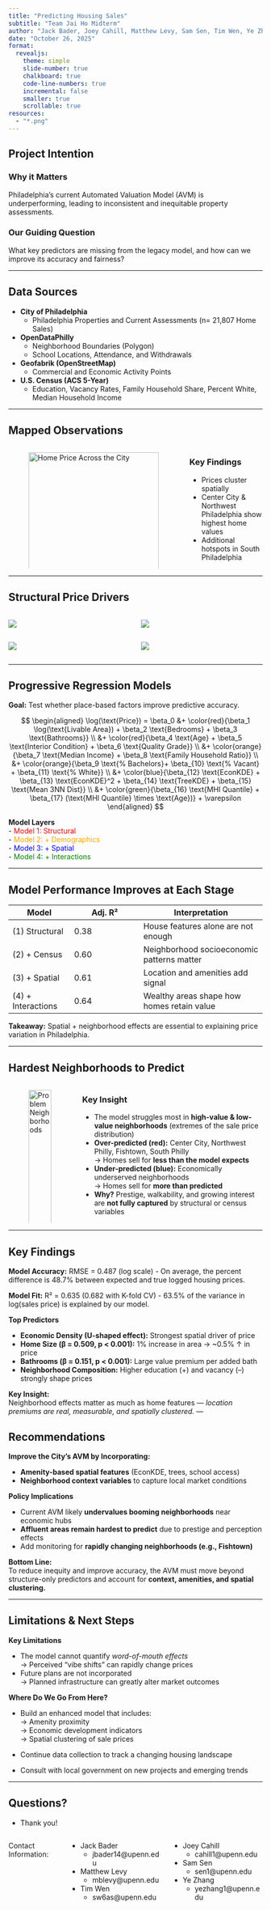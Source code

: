 ```yaml
---
title: "Predicting Housing Sales"
subtitle: "Team Jai Ho Midterm"
author: "Jack Bader, Joey Cahill, Matthew Levy, Sam Sen, Tim Wen, Ye Zhang"
date: "October 26, 2025"
format: 
  revealjs:
    theme: simple
    slide-number: true
    chalkboard: true
    code-line-numbers: true
    incremental: false
    smaller: true
    scrollable: true
resources:
  - "*.png"
---
```


## Project Intention

### **Why it Matters**
Philadelphia’s current Automated Valuation Model (AVM) is underperforming, leading to inconsistent and inequitable property assessments.

### **Our Guiding Question**

What key predictors are missing from the legacy model, and how can we improve its accuracy and fairness?

---

## Data Sources

- **City of Philadelphia**
  - Philadelphia Properties and Current Assessments (n= 21,807 Home Sales)

- **OpenDataPhilly**
  - Neighborhood Boundaries (Polygon)
  - School Locations, Attendance, and Withdrawals

- **Geofabrik (OpenStreetMap)**
  - Commercial and Economic Activity Points

- **U.S. Census (ACS 5-Year)**
  - Education, Vacancy Rates, Family Household Share, Percent White, Median Household Income


---

## Mapped Observations

:::: {.columns}
::: {.column width="70%"}
![Home Price Across the City](median_price_map.png){width=100%}
:::

::: {.column width="30%"}
### **Key Findings**
- Prices cluster spatially  
- Center City & Northwest Philadelphia show highest home values  
- Additional hotspots in South Philadelphia  
:::
::::


---

## Structural Price Drivers

::: columns
::: column
![](bathrooms.png){height="30vh"}
:::
::: column
![](bedrooms.png){height="30vh"}
:::
:::

::: columns
::: column
![](area.png){height="30vh"}
:::
::: column
![](age.png){height="30vh"}
:::
:::

---

## Progressive Regression Models

**Goal:** Test whether place-based factors improve predictive accuracy.

$$
\begin{aligned}
\log(\text{Price}) = \beta_0 &+ \color{red}{\beta_1 \log(\text{Livable Area}) + \beta_2 \text{Bedrooms} + \beta_3 \text{Bathrooms}} \\
&+ \color{red}{\beta_4 \text{Age} + \beta_5 \text{Interior Condition} + \beta_6 \text{Quality Grade}} \\
&+ \color{orange}{\beta_7 \text{Median Income} + \beta_8 \text{Family Household Ratio}}  \\
&+ \color{orange}{\beta_9 \text{% Bachelors}+ \beta_{10} \text{% Vacant} + \beta_{11} \text{% White}} \\
&+ \color{blue}{\beta_{12} \text{EconKDE} + \beta_{13} \text{EconKDE}^2 + \beta_{14} \text{TreeKDE} + \beta_{15} \text{Mean 3NN Dist}} \\
&+ \color{green}{\beta_{16} \text{MHI Quantile} + \beta_{17} (\text{MHI Quantile} \times \text{Age})} + \varepsilon
\end{aligned}
$$

**Model Layers**  
- <span style="color:red">Model 1: Structural</span>  
- <span style="color:orange">Model 2: + Demographics</span>  
- <span style="color:blue">Model 3: + Spatial</span>  
- <span style="color:green">Model 4: + Interactions</span>

---

## Model Performance Improves at Each Stage

| Model | Adj. R² | Interpretation |
|--------|---------|----------------|
| (1) Structural | 0.38 | House features alone are not enough |
| (2) + Census | 0.60 | Neighborhood socioeconomic patterns matter |
| (3) + Spatial | 0.61 | Location and amenities add signal |
| (4) + Interactions | 0.64 | Wealthy areas shape how homes retain value |

**Takeaway:** Spatial + neighborhood effects are essential to explaining price variation in Philadelphia.

---

## Hardest Neighborhoods to Predict

:::: columns
::: column
![Problem Neighborhoods](residual_map.png){width=100%}
:::

::: column
### **Key Insight**
- The model struggles most in **high-value & low-value neighborhoods** (extremes of the sale price distribution)
- **Over-predicted (red):** Center City, Northwest Philly, Fishtown, South Philly  
  → Homes sell for **less than the model expects**
- **Under-predicted (blue):** Economically underserved neighborhoods  
  → Homes sell for **more than predicted**
- **Why?** Prestige, walkability, and growing interest are **not fully captured** by structural or census variables
:::
::::


---

## Key Findings

**Model Accuracy:** RMSE = 0.487 (log scale) 
- On average, the percent difference is 48.7% between expected and true logged housing prices. 


**Model Fit:** R² = 0.635 (0.682 with K-fold CV) 
- 63.5% of the variance in log(sales price) is explained by our model.

**Top Predictors**

- **Economic Density (U-shaped effect):** Strongest spatial driver of price
- **Home Size (β = 0.509, p < 0.001):** 1% increase in area → ~0.5% ↑ in price
- **Bathrooms (β = 0.151, p < 0.001):** Large value premium per added bath
- **Neighborhood Composition:** Higher education (+) and vacancy (–) strongly shape prices

**Key Insight:**  
Neighborhood effects matter as much as home features — *location premiums are real, measurable, and spatially clustered.*
---

## Recommendations

**Improve the City’s AVM by Incorporating:**

- **Amenity-based spatial features** (EconKDE, trees, school access)
- **Neighborhood context variables** to capture local market conditions

**Policy Implications**

- Current AVM likely **undervalues booming neighborhoods** near economic hubs
- **Affluent areas remain hardest to predict** due to prestige and perception effects
- Add monitoring for **rapidly changing neighborhoods (e.g., Fishtown)**

**Bottom Line:**  
To reduce inequity and improve accuracy, the AVM must move beyond structure-only predictors and account for **context, amenities, and spatial clustering.**


---

## Limitations & Next Steps

**Key Limitations**

- The model cannot quantify *word-of-mouth effects*  
  → Perceived “vibe shifts” can rapidly change prices
- Future plans are not incorporated  
  → Planned infrastructure can greatly alter market outcomes

**Where Do We Go From Here?**

- Build an enhanced model that includes:  
  → Amenity proximity  
  → Economic development indicators  
  → Spatial clustering of sale prices
  
- Continue data collection to track a changing housing landscape
- Consult with local government on new projects and emerging trends


---

## Questions?

- Thank you!

:::: {.columns}

Contact Information:

::: {.column width="50%"}
- Jack Bader
  - jbader14@upenn.edu
- Matthew Levy
  - mblevy@upenn.edu
- Tim Wen
  - sw6as@upenn.edu

:::
 
::: {.column width="50%"}
- Joey Cahill
  - cahill1@upenn.edu
- Sam Sen
  - sen1@upenn.edu
- Ye Zhang
  - yezhang1@upenn.edu

:::

::::

